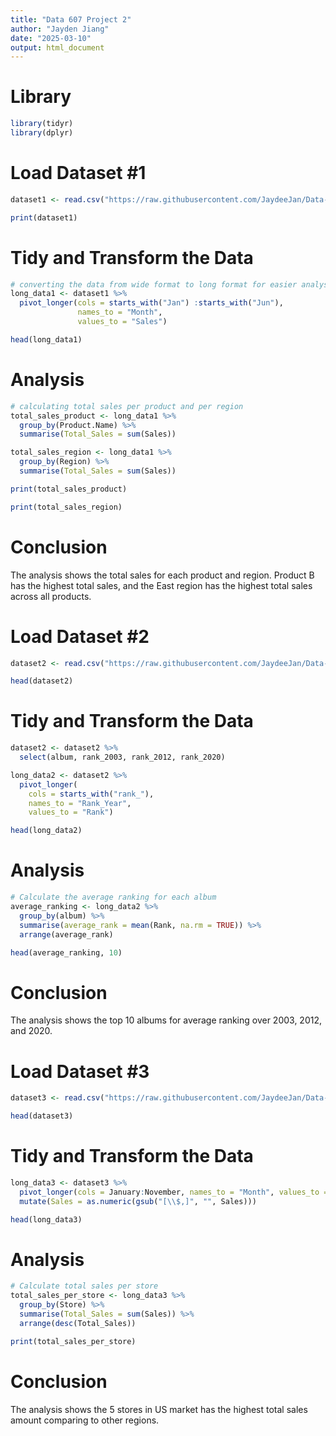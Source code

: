 ---
title: "Data 607 Project 2"
author: "Jayden Jiang"
date: "2025-03-10"
output: html_document
---

# Library
```{r}
library(tidyr)
library(dplyr)
```

# Load Dataset #1
```{r}
dataset1 <- read.csv("https://raw.githubusercontent.com/JaydeeJan/Data-607-Project-2/refs/heads/main/products%20across%20different%20regions.csv")

print(dataset1)
```

# Tidy and Transform the Data
```{r}
# converting the data from wide format to long format for easier analysis
long_data1 <- dataset1 %>%
  pivot_longer(cols = starts_with("Jan") :starts_with("Jun"),
               names_to = "Month",
               values_to = "Sales")

head(long_data1)
```

# Analysis
```{r}
# calculating total sales per product and per region
total_sales_product <- long_data1 %>%
  group_by(Product.Name) %>%
  summarise(Total_Sales = sum(Sales))

total_sales_region <- long_data1 %>%
  group_by(Region) %>%
  summarise(Total_Sales = sum(Sales))

print(total_sales_product)

print(total_sales_region)
```

# Conclusion
The analysis shows the total sales for each product and region. Product B has the highest total sales, and the East region has the highest total sales across all products.

# Load Dataset #2
```{r}
dataset2 <- read.csv("https://raw.githubusercontent.com/JaydeeJan/Data-607-Project-2/refs/heads/main/rolling_stone.csv")

head(dataset2)
```
# Tidy and Transform the Data
```{r}
dataset2 <- dataset2 %>%
  select(album, rank_2003, rank_2012, rank_2020)

long_data2 <- dataset2 %>%
  pivot_longer(
    cols = starts_with("rank_"),
    names_to = "Rank_Year",
    values_to = "Rank")

head(long_data2)
```
# Analysis
```{r}
# Calculate the average ranking for each album
average_ranking <- long_data2 %>%
  group_by(album) %>%
  summarise(average_rank = mean(Rank, na.rm = TRUE)) %>%
  arrange(average_rank)

head(average_ranking, 10)
```
# Conclusion
The analysis shows the top 10 albums for average ranking over 2003, 2012, and 2020. 

# Load Dataset #3
```{r}
dataset3 <- read.csv("https://raw.githubusercontent.com/JaydeeJan/Data-607-Project-2/refs/heads/main/Sales%20Data.csv")

head(dataset3)
```

# Tidy and Transform the Data
```{r}
long_data3 <- dataset3 %>%
  pivot_longer(cols = January:November, names_to = "Month", values_to = "Sales") %>%
  mutate(Sales = as.numeric(gsub("[\\$,]", "", Sales)))

head(long_data3)
```
# Analysis
```{r}
# Calculate total sales per store
total_sales_per_store <- long_data3 %>%
  group_by(Store) %>%
  summarise(Total_Sales = sum(Sales)) %>%
  arrange(desc(Total_Sales))

print(total_sales_per_store)
```
# Conclusion
The analysis shows the 5 stores in US market has the highest total sales amount comparing to other regions. 

